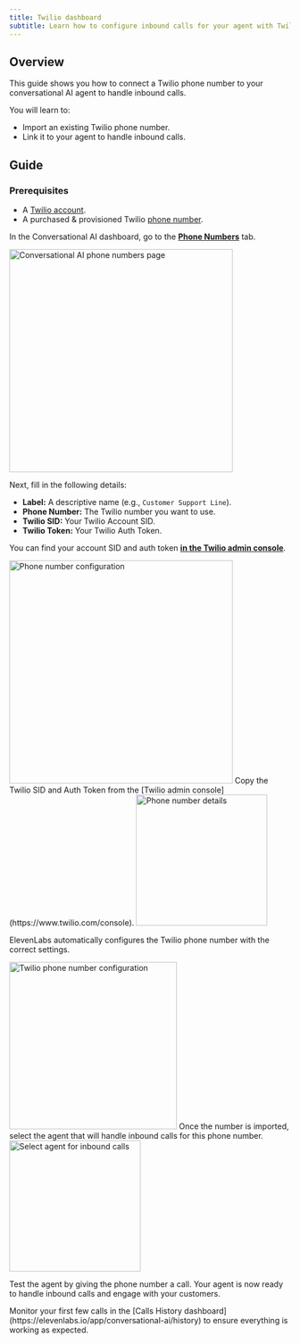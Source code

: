 ```yaml
---
title: Twilio dashboard
subtitle: Learn how to configure inbound calls for your agent with Twilio.
---
```


## Overview

This guide shows you how to connect a Twilio phone number to your conversational AI agent to handle inbound calls.

You will learn to:

- Import an existing Twilio phone number.
- Link it to your agent to handle inbound calls.

## Guide

### Prerequisites

- A [Twilio account](https://twilio.com/).
- A purchased & provisioned Twilio [phone number](https://www.twilio.com/docs/phone-numbers).

<Steps>

<Step title="Import a Twilio phone number">

In the Conversational AI dashboard, go to the [**Phone Numbers**](https://elevenlabs.io/app/conversational-ai/phone-numbers) tab.

<Frame background="subtle">
  <img
    height="400px"
    alt="Conversational AI phone numbers page"
    src="/assets/images/conversational-ai/phone-numbers-page.png"
  />
</Frame>

Next, fill in the following details:

- **Label:** A descriptive name (e.g., `Customer Support Line`).
- **Phone Number:** The Twilio number you want to use.
- **Twilio SID:** Your Twilio Account SID.
- **Twilio Token:** Your Twilio Auth Token.

<Note>

You can find your account SID and auth token [**in the Twilio admin console**](https://www.twilio.com/console).

</Note>

<Tabs>

<Tab title="Conversational AI dashboard">

<Frame background="subtle">
  <img
    height="400px"
    alt="Phone number configuration"
    src="/assets/images/conversational-ai/phone-numbers-new.png"
  />
</Frame>

</Tab>

<Tab title="Twilio admin console">
  Copy the Twilio SID and Auth Token from the [Twilio admin
  console](https://www.twilio.com/console).
  <Frame background="subtle">
    <img
      height="235px"
      alt="Phone number details"
      src="/assets/images/conversational-ai/twilio-settings.png"
    />
  </Frame>
</Tab>

</Tabs>

<Note>ElevenLabs automatically configures the Twilio phone number with the correct settings.</Note>

<Accordion title="Applied settings">
  <Frame background="subtle">
    <img
      height="300px"
      alt="Twilio phone number configuration"
      src="/assets/images/conversational-ai/twilio-configuration.png"
    />
  </Frame>
</Accordion>

</Step>

<Step title="Assign your agent">
Once the number is imported, select the agent that will handle inbound calls for this phone number.

<Frame background="subtle">
  <img
    height="235px"
    alt="Select agent for inbound calls"
    src="/assets/images/conversational-ai/twilio-assigned-agent.png"
  />
</Frame>
</Step>

</Steps>

Test the agent by giving the phone number a call. Your agent is now ready to handle inbound calls and engage with your customers.

<Tip>
  Monitor your first few calls in the [Calls History
  dashboard](https://elevenlabs.io/app/conversational-ai/history) to ensure everything is working as
  expected.
</Tip>
